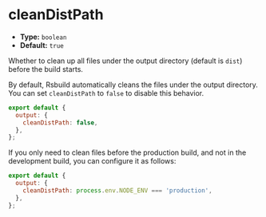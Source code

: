 # cleanDistPath

- **Type:** `boolean`
- **Default:** `true`

Whether to clean up all files under the output directory (default is `dist`) before the build starts.

By default, Rsbuild automatically cleans the files under the output directory. You can set `cleanDistPath` to `false` to disable this behavior.

```js
export default {
  output: {
    cleanDistPath: false,
  },
};
```

If you only need to clean files before the production build, and not in the development build, you can configure it as follows:

```js
export default {
  output: {
    cleanDistPath: process.env.NODE_ENV === 'production',
  },
};
```
